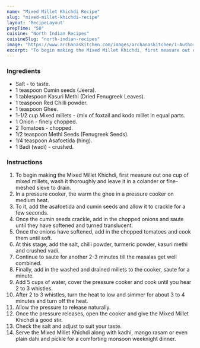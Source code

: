 ---
name: "Mixed Millet Khichdi Recipe"
slug: "mixed-millet-khichdi-recipe"
layout: 'RecipeLayout'
prepTime: "50"
cuisine: "North Indian Recipes"
cuisineSlug: "north-indian-recipes"
image: "https://www.archanaskitchen.com/images/archanaskitchen/1-Author/Monika_Manchanda/Mixed_Millet_Khichdi.jpg"
excerpt: "To begin making the Mixed Millet Khichdi, first measure out one cup of mixed millets, wash it thoroughly and leave it in a colander or fine-meshed sieve to drain"
---

### Ingredients

- Salt - to taste.
- 1 teaspoon Cumin seeds (Jeera).
- 1 tablespoon Kasuri Methi (Dried Fenugreek Leaves).
- 1 teaspoon Red Chilli powder.
- 1 teaspoon Ghee.
- 1-1/2 cup Mixed millets - (mix of foxtail and kodo millet in equal parts.
- 1 Onion - finely chopped.
- 2 Tomatoes - chopped.
- 1/2 teaspoon Methi Seeds (Fenugreek Seeds).
- 1/4 teaspoon Asafoetida (hing).
- 1 Badi (wadi) - crushed.

### Instructions

1. To begin making the Mixed Millet Khichdi, first measure out one cup of mixed millets, wash it thoroughly and leave it in a colander or fine-meshed sieve to drain.
1. In a pressure cooker, the warm the ghee in a pressure cooker on medium heat.
1. To it, add the asafoetida and cumin seeds and allow it to crackle for a few seconds.
1. Once the cumin seeds crackle, add in the chopped onions and saute until they have softened and turned translucent.
1. Once the onions have softened, add in the chopped tomatoes and cook them until soft.
1. At this stage, add the salt, chilli powder, turmeric powder, kasuri methi and crushed vadi.
1. Continue to saute for another 2-3 minutes till the masalas get well combined.
1. Finally, add in the washed and drained millets to the cooker, saute for a minute.
1. Add 5 cups of water, cover the pressure cooker and cook until you hear 2 to 3 whistles.
1. After 2 to 3 whistles, turn the heat to low and simmer for about 3 to 4 minutes and turn off the heat.
1. Allow the pressure to release naturally.
1. Once the pressure releases, open the cooker and give the Mixed Millet Khichdi a good stir.
1. Check the salt and adjust to suit your taste.
1. Serve the Mixed Millet Khichdi along with kadhi, mango rasam or even plain dahi and pickle for a comforting monsoon weeknight dinner.
